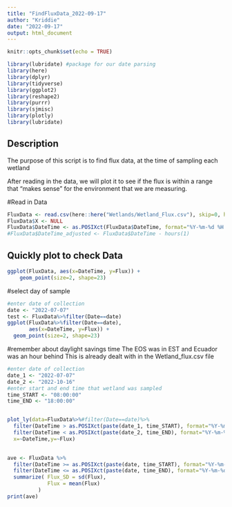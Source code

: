 ```yaml
---
title: "FindFluxData_2022-09-17"
author: "Kriddie"
date: "2022-09-17"
output: html_document
---
```


```r
knitr::opts_chunk$set(echo = TRUE)

library(lubridate) #package for our date parsing
library(here)
library(dplyr)
library(tidyverse)
library(ggplot2)
library(reshape2)
library(purrr)
library(sjmisc)
library(plotly)
library(lubridate)
```

## Description

The purpose of this script is to find flux data, at the time of sampling each wetland 

After reading in the data, we will plot it to see if the flux is within a range that "makes sense" for the environment that we are measuring.


#Read in Data


```r
FluxData <- read.csv(here::here("Wetlands/Wetland_Flux.csv"), skip=0, header = TRUE)
FluxData$X <- NULL
FluxData$DateTime <- as.POSIXct(FluxData$DateTime, format="%Y-%m-%d %H:%M:%S", tz = "UTC")
#FluxData$DateTime_adjusted <- FluxData$DateTime - hours(1)
```

## Quickly plot to check Data


```r
ggplot(FluxData, aes(x=DateTime, y=Flux)) +
    geom_point(size=2, shape=23)

```

#select day of sample
```r
#enter date of collection
date <- "2022-07-07"
test <- FluxData%>%filter(Date==date)
ggplot(FluxData%>%filter(Date==date),
       aes(x=DateTime, y=Flux)) +
  geom_point(size=2, shape=23)

```

#remember about daylight savings time
The EOS was in EST and Ecuador was an hour behind
This is already dealt with in the Wetland_flux.csv file

```r
#enter date of collection
date_1 <- "2022-07-07"
date_2 <- "2022-10-16"
#enter start and end time that wetland was sampled
time_START <- "08:00:00"
time_END <- "18:00:00"


plot_ly(data=FluxData%>%#filter(Date==date)%>%
  filter(DateTime > as.POSIXct(paste(date_1, time_START), format="%Y-%m-%d %H:%M:%S", tz = "UTC"))%>%
  filter(DateTime < as.POSIXct(paste(date_2, time_END), format="%Y-%m-%d %H:%M:%S", tz = "UTC")),
  x=~DateTime,y=~Flux)
 

ave <- FluxData %>%
  filter(DateTime >= as.POSIXct(paste(date, time_START), format="%Y-%m-%d %H:%M:%S", tz = "UTC"))%>%
  filter(DateTime <= as.POSIXct(paste(date, time_END), format="%Y-%m-%d %H:%M:%S", tz = "UTC"))%>%
  summarize( Flux_SD = sd(Flux),
             Flux = mean(Flux)
          )
print(ave)

```
